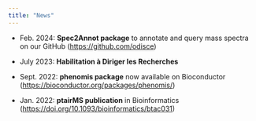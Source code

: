 ```yaml
---
title: "News"
---
```


-   Feb. 2024: **Spec2Annot package** to annotate and query mass spectra on our GitHub (<https://github.com/odisce>)

-   July 2023: **Habilitation à Diriger les Recherches**

-   Sept. 2022: **phenomis package** now available on Bioconductor (<https://bioconductor.org/packages/phenomis/>)

-   Jan. 2022: **ptairMS publication** in Bioinformatics (<https://doi.org/10.1093/bioinformatics/btac031>)
